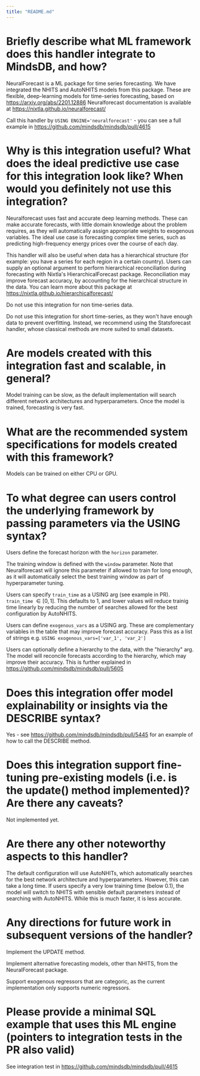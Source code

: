 ```yaml
---
title: "README.md"
---
```


# Briefly describe what ML framework does this handler integrate to MindsDB, and how?
NeuralForecast is a ML package for time series forecasting.
We have integrated the NHITS and AutoNHITS models from this package.
These are flexible, deep-learning models for time-series forecasting, based on https://arxiv.org/abs/2201.12886
Neuralforecast documentation is available at https://nixtla.github.io/neuralforecast/

Call this handler by
`USING ENGINE='neuralforecast'` - you can see a full example in https://github.com/mindsdb/mindsdb/pull/4615

# Why is this integration useful? What does the ideal predictive use case for this integration look like? When would you definitely not use this integration?
Neuralforecast uses fast and accurate deep learning methods.
These can make accurate forecasts, with little domain knowledge about the problem requires, as they will automatically assign appropriate weights to exogenous variables.
The ideal use case is forecasting complex time series, such as predicting high-frequency energy prices over the course of each day.

This handler will also be useful when data has a hierarchical structure (for example: you have a series for each region in a certain country).
Users can supply an optional argument to perform hierarchical reconciliation during forecasting with Nixtla's HierarchicalForecast package.
Reconciliation may improve forecast accuracy, by accounting for the hierarchical structure in the data.
You can learn more about this package at https://nixtla.github.io/hierarchicalforecast/

Do not use this integration for non time-series data.

Do not use this integration for short time-series, as they won't have enough data to prevent overfitting.
Instead, we recommend using the Statsforecast handler, whose classical methods are more suited to small datasets.

# Are models created with this integration fast and scalable, in general?
Model training can be slow, as the default implementation will search different network architectures and hyperparameters.
Once the model is trained, forecasting is very fast.

# What are the recommended system specifications for models created with this framework?
Models can be trained on either CPU or GPU.

# To what degree can users control the underlying framework by passing parameters via the USING syntax?
Users define the forecast horizon with the `horizon` parameter.

The training window is defined with the `window` parameter. Note that Neuralforecast will ignore this parameter if allowed to train for long enough, as it will automatically select the best training window as part of hyperparameter tuning.

Users can specify `train_time` as a USING arg (see example in PR). `train_time` $\in [0, 1]$. This defaults to 1, and lower values will reduce trainig time linearly by reducing the number of searches allowed for the best configuration by AutoNHITS.

Users can define `exogenous_vars` as a USING arg. These are complementary variables in the table that may improve forecast accuracy. Pass this as a list of strings e.g. `USING exogenous_vars=['var_1', 'var_2']`

Users can optionally define a hierarchy to the data, with the "hierarchy" arg.
The model will reconcile forecasts according to the hierarchy, which may improve their accuracy.
This is further explained in https://github.com/mindsdb/mindsdb/pull/5605

# Does this integration offer model explainability or insights via the DESCRIBE syntax?
Yes - see https://github.com/mindsdb/mindsdb/pull/5445 for an example of how to call the DESCRIBE method.

# Does this integration support fine-tuning pre-existing models (i.e. is the update() method implemented)? Are there any caveats?
Not implemented yet.

# Are there any other noteworthy aspects to this handler?
The default configuration will use AutoNHITs, which automatically searches for the best network architecture and hyperparameters.
However, this can take a long time.
If users specify a very low training time (below 0.1), the model will switch to NHITS with sensible default parameters instead of searching with AutoNHITS.
While this is much faster, it is less accurate.

# Any directions for future work in subsequent versions of the handler?
Implement the UPDATE method.

Implement alternative forecasting models, other than NHITS, from the NeuralForecast package.

Support exogenous regressors that are categoric, as the current implementation only supports numeric regressors.

# Please provide a minimal SQL example that uses this ML engine (pointers to integration tests in the PR also valid)
See integration test in https://github.com/mindsdb/mindsdb/pull/4615
